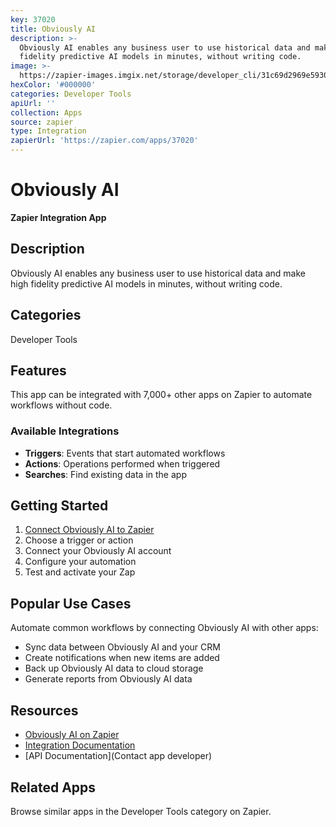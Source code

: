 ```yaml
---
key: 37020
title: Obviously AI
description: >-
  Obviously AI enables any business user to use historical data and make high
  fidelity predictive AI models in minutes, without writing code.
image: >-
  https://zapier-images.imgix.net/storage/developer_cli/31c69d2969e593003fef24d1bab3b6de_2.png?auto=format%2Ccompress&ixlib=python-3.0.0&q=50
hexColor: '#000000'
categories: Developer Tools
apiUrl: ''
collection: Apps
source: zapier
type: Integration
zapierUrl: 'https://zapier.com/apps/37020'
---
```

# Obviously AI

**Zapier Integration App**

## Description

Obviously AI enables any business user to use historical data and make high fidelity predictive AI models in minutes, without writing code.

## Categories

Developer Tools

## Features

This app can be integrated with 7,000+ other apps on Zapier to automate workflows without code.

### Available Integrations

- **Triggers**: Events that start automated workflows
- **Actions**: Operations performed when triggered
- **Searches**: Find existing data in the app

## Getting Started

1. [Connect Obviously AI to Zapier](https://zapier.com/apps/37020)
2. Choose a trigger or action
3. Connect your Obviously AI account
4. Configure your automation
5. Test and activate your Zap

## Popular Use Cases

Automate common workflows by connecting Obviously AI with other apps:

- Sync data between Obviously AI and your CRM
- Create notifications when new items are added
- Back up Obviously AI data to cloud storage
- Generate reports from Obviously AI data

## Resources

- [Obviously AI on Zapier](https://zapier.com/apps/37020)
- [Integration Documentation](https://zapier.com/apps/37020/integrations)
- [API Documentation](Contact app developer)

## Related Apps

Browse similar apps in the Developer Tools category on Zapier.
